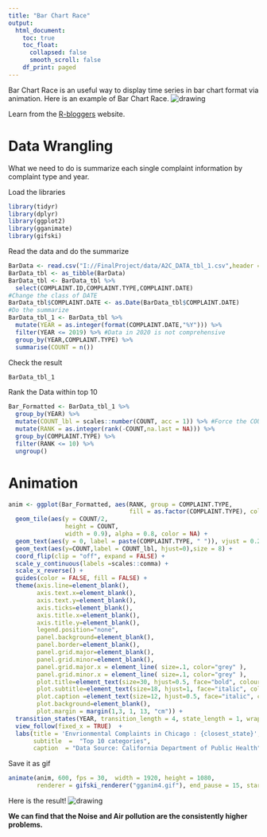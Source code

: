 ---
title: "Bar Chart Race"
output:
  html_document:
    toc: true
    toc_float:
      collapsed: false
      smooth_scroll: false
    df_print: paged
---
Bar Chart Race is an useful way to display time series in bar chart format via animation. Here is an example of Bar Chart Race.
<img src="figs/gganim_0.gif" alt="drawing"/>

Learn from the [R-bloggers](https://www.r-bloggers.com/2020/01/how-to-create-bar-race-animation-charts-in-r/) website.

# Data Wrangling
What we need to do is summarize each single complaint information by complaint type and year.

Load the libraries
```{r}
library(tidyr)
library(dplyr)
library(ggplot2)
library(gganimate)
library(gifski)
```

Read the data and do the summarize
```{r}
BarData <- read.csv("I://FinalProject/data/A2C_DATA_tbl_1.csv",header = T)
BarData_tbl <- as_tibble(BarData)
BarData_tbl <- BarData_tbl %>% 
  select(COMPLAINT.ID,COMPLAINT.TYPE,COMPLAINT.DATE)
#Change the class of DATE
BarData_tbl$COMPLAINT.DATE <- as.Date(BarData_tbl$COMPLAINT.DATE)
#Do the summarize
BarData_tbl_1 <- BarData_tbl %>% 
  mutate(YEAR = as.integer(format(COMPLAINT.DATE,"%Y"))) %>% 
  filter(YEAR <= 2019) %>% #Data in 2020 is not comprehensive
  group_by(YEAR,COMPLAINT.TYPE) %>% 
  summarise(COUNT = n())

```

Check the result 
```{r}
BarData_tbl_1
```

Rank the Data within top 10
```{r,eval=FALSE}
Bar_Formatted <- BarData_tbl_1 %>% 
  group_by(YEAR) %>% 
  mutate(COUNT_lbl = scales::number(COUNT, acc = 1)) %>% #Force the COUNT to be integer
  mutate(RANK = as.integer(rank(-COUNT,na.last = NA))) %>%
  group_by(COMPLAINT.TYPE) %>% 
  filter(RANK <= 10) %>%
  ungroup()
```


# Animation

```{r,eval=FALSE}
anim <- ggplot(Bar_Formatted, aes(RANK, group = COMPLAINT.TYPE, 
                                  fill = as.factor(COMPLAINT.TYPE), color = as.factor(COMPLAINT.TYPE))) +
  geom_tile(aes(y = COUNT/2,
                height = COUNT,
                width = 0.9), alpha = 0.8, color = NA) +
  geom_text(aes(y = 0, label = paste(COMPLAINT.TYPE, " ")), vjust = 0.2, hjust = 1, size = 5) +
  geom_text(aes(y=COUNT,label = COUNT_lbl, hjust=0),size = 8) +
  coord_flip(clip = "off", expand = FALSE) +
  scale_y_continuous(labels =scales::comma) +
  scale_x_reverse() +
  guides(color = FALSE, fill = FALSE) +
  theme(axis.line=element_blank(),
        axis.text.x=element_blank(),
        axis.text.y=element_blank(),
        axis.ticks=element_blank(),
        axis.title.x=element_blank(),
        axis.title.y=element_blank(),
        legend.position="none",
        panel.background=element_blank(),
        panel.border=element_blank(),
        panel.grid.major=element_blank(),
        panel.grid.minor=element_blank(),
        panel.grid.major.x = element_line( size=.1, color="grey" ),
        panel.grid.minor.x = element_line( size=.1, color="grey" ),
        plot.title=element_text(size=30, hjust=0.5, face="bold", colour="grey", vjust=-1,line = 2),
        plot.subtitle=element_text(size=18, hjust=1, face="italic", color="grey"),
        plot.caption =element_text(size=12, hjust=0.5, face="italic", color="grey"),
        plot.background=element_blank(),
        plot.margin = margin(1,3, 1, 13, "cm")) +
  transition_states(YEAR, transition_length = 4, state_length = 1, wrap = FALSE) +
  view_follow(fixed_x = TRUE)  +
  labs(title = 'Envrionmental Complaints in Chicago : {closest_state}',  
       subtitle  =  "Top 10 categories",
       caption  = "Data Source: California Department of Public Health") 

```

Save it as gif
```{r,eval=FALSE}
animate(anim, 600, fps = 30,  width = 1920, height = 1080, 
        renderer = gifski_renderer("gganim4.gif"), end_pause = 15, start_pause =  15)

```
Here is the result!
<img src="figs/gganim_4.gif" alt="drawing"/>

**We can find that the Noise and Air pollution are the consistently higher problems.**